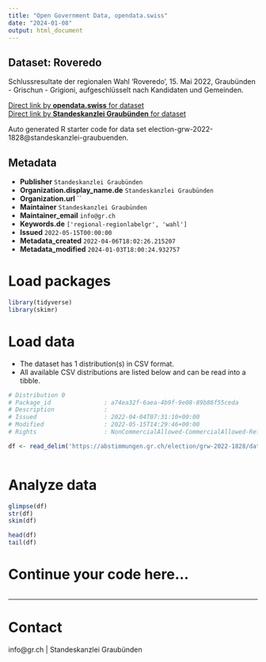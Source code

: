 ```yaml
---
title: "Open Government Data, opendata.swiss"
date: "2024-01-08"
output: html_document
---
```


## Dataset: Roveredo

Schlussresultate der regionalen Wahl 'Roveredo', 15. Mai 2022, Graubünden - Grischun - Grigioni, aufgeschlüsselt nach Kandidaten und Gemeinden.

[Direct link by **opendata.swiss** for dataset](https://opendata.swiss/de/dataset/roveredo)<br>
[Direct link by **Standeskanzlei Graubünden** for dataset](https://abstimmungen.gr.ch/election/grw-2022-1828/data)

Auto generated R starter code for data set election-grw-2022-1828@standeskanzlei-graubuenden.

## Metadata

- **Publisher** `Standeskanzlei Graubünden`
- **Organization.display_name.de** `Standeskanzlei Graubünden`
- **Organization.url** ``
- **Maintainer** `Standeskanzlei Graubünden`
- **Maintainer_email** `info@gr.ch`
- **Keywords.de** `['regional-regionlabelgr', 'wahl']`
- **Issued** `2022-05-15T00:00:00`
- **Metadata_created** `2022-04-06T18:02:26.215207`
- **Metadata_modified** `2024-01-03T18:00:24.932757`


# Load packages

```r

library(tidyverse)
library(skimr)

```

# Load data

-   The dataset has 1 distribution(s) in CSV format.
-   All available CSV distributions are listed below and can be read into a tibble.

```r

# Distribution 0
# Package_id               : a74ea32f-6aea-4b9f-9e08-89b86f55ceda
# Description              : 
# Issued                   : 2022-04-04T07:31:10+00:00
# Modified                 : 2022-05-15T14:29:46+00:00
# Rights                   : NonCommercialAllowed-CommercialAllowed-ReferenceRequired

df <- read_delim('https://abstimmungen.gr.ch/election/grw-2022-1828/data-csv')



```

# Analyze data

```r

glimpse(df)
str(df)
skim(df)

head(df)
tail(df)

```

# Continue your code here...

```r

```

------------------------------------------------------------------------

# Contact

info@gr.ch | Standeskanzlei Graubünden
